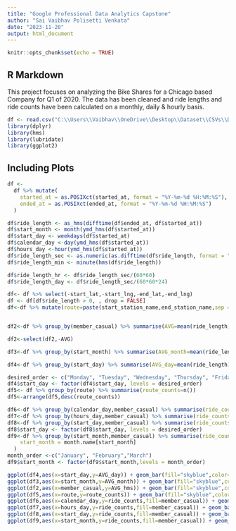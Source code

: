 ---
title: "Google Professional Data Analytics Capstone"
author: "Sai Vaibhav Polisetti Venkata"
date: "2023-11-20"
output: html_document
---

```{r setup, include=FALSE}
knitr::opts_chunk$set(echo = TRUE)
```

## R Markdown

This project focuses on analyzing the Bike Shares for a Chicago based Company for Q1 of 2020. The data has been cleaned and ride lengths and ride counts have been calculated on a monthly, daily & hourly basis.

```{r Load the Libraries, echo=FALSE}
df <- read.csv("C:\\Users\\Vaibhav\\OneDrive\\Desktop\\Dataset\\CSVs\\Divvy_Trips_2020_Q1.csv",header=TRUE)
library(dplyr)
library(hms)
library(lubridate)
library(ggplot2)
```

## Including Plots


```{r Data Cleaning, echo=FALSE}
df <-
  df %>% mutate(
    started_at = as.POSIXct(started_at, format = "%Y-%m-%d %H:%M:%S"),
    ended_at = as.POSIXct(ended_at, format = "%Y-%m-%d %H:%M:%S")
  )

df$ride_length <- as_hms(difftime(df$ended_at, df$started_at))
df$start_month <- month(ymd_hms(df$started_at))
df$start_day <- weekdays(df$started_at)
df$calendar_day <-day(ymd_hms(df$started_at))
df$hours_day <-hour(ymd_hms(df$started_at))
df$ride_length_sec <- as.numeric(as.difftime(df$ride_length, format = "%H:%M:%S"))
df$ride_length_min <- minute(hms(df$ride_length))

df$ride_length_hr <- df$ride_length_sec/(60*60)
df$ride_length_day <- df$ride_length_sec/(60*60*24)
```


```{r Data Cleaning Contd.,echo = FALSE}
df<- df %>% select(-start_lat,-start_lng,-end_lat,-end_lng)
df <- df[df$ride_length > 0, , drop = FALSE]
df<-df %>% mutate(route=paste(start_station_name,end_station_name,sep = " to "))


df2<-df %>% group_by(member_casual) %>% summarise(AVG=mean(ride_length)) %>% mutate(AVG_hms=as_hms(AVG))

df2<-select(df2,-AVG)

df3<-df %>% group_by(start_month) %>% summarise(AVG_month=mean(ride_length)) %>% mutate(AVG_month=as_hms(AVG_month))

```

```{r Data Cleaning Contd._2,echo=FALSE}
df4<-df %>% group_by(start_day) %>% summarise(AVG_day=mean(ride_length)) %>% mutate(AVG_day=as_hms(AVG_day))

desired_order <- c("Monday", "Tuesday", "Wednesday", "Thursday", "Friday", "Saturday", "Sunday")
df4$start_day <- factor(df4$start_day, levels = desired_order)
df5<- df %>% group_by(route) %>% summarise(route_counts=n())
df5<-arrange(df5,desc(route_counts))
```

```{r Data Cleaning_3,echo=FALSE}
df6<-df %>% group_by(calendar_day,member_casual) %>% summarise(ride_counts=n())
df7<-df %>% group_by(hours_day,member_casual) %>% summarise(ride_counts=n())
df8<-df %>% group_by(start_day,member_casual) %>% summarise(ride_counts=n())
df8$start_day <- factor(df8$start_day, levels = desired_order)
df9<-df %>% group_by(start_month,member_casual) %>% summarise(ride_counts=n()) %>%  mutate(
    start_month = month.name[start_month]
  )
month_order <-c("January", "February","March")
df9$start_month <- factor(df9$start_month,levels = month_order)
```


```{r Plots,echo=FALSE}
ggplot(df4,aes(x=start_day,y=AVG_day)) + geom_bar(fill="skyblue",color="red",stat="identity")+labs(title="Average Ride Length each Day",x="Days",y="Ride Length")
ggplot(df3,aes(x=start_month,y=AVG_month)) + geom_bar(fill="skyblue",color="red",stat="identity")+labs(title="Average Ride Length each Month",x="Month",y="Ride Length")
ggplot(df2,aes(x=member_casual,y=AVG_hms)) + geom_bar(fill="skyblue",color="red",stat="identity")+labs(title="Average Ride Length vs Membership",x="Membership",y="Ride Length")
ggplot(df5,aes(x=route,y=route_counts)) + geom_bar(fill="skyblue",color="red",stat="identity")+labs(title="Most Popular Routes",x="Routes",y="Route Counts")
ggplot(df6,aes(x=calendar_day,y=ride_counts,fill=member_casual)) + geom_bar(color="black",stat="identity")+labs(title="Ride Counts in a Month for Memberships",x="Days",y="Ride Counts")
ggplot(df7,aes(x=hours_day,y=ride_counts,fill=member_casual)) + geom_bar(color="black",stat="identity")+labs(title="Ride Count/Hr vs Memberships",x="Hours",y="Ride Counts")
ggplot(df8,aes(x=start_day,y=ride_counts,fill=member_casual)) + geom_bar(color="black",stat="identity")+labs(title="Ride Counts on different Days",x="Days",y="Ride Counts")
ggplot(df9,aes(x=start_month,y=ride_counts,fill=member_casual)) + geom_bar(color="black",stat="identity")+labs(title="Rides vs Months",x="Months",y="Ride Counts")

```


